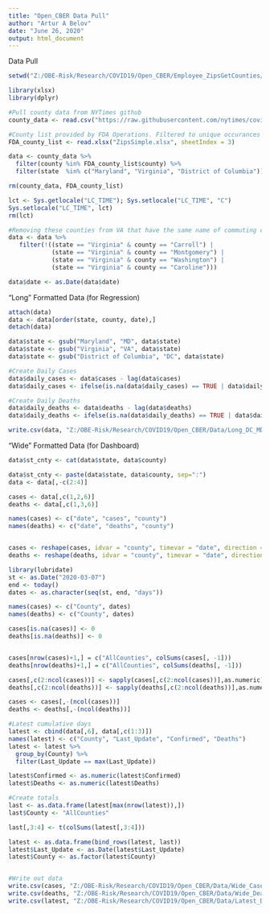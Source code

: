 ---
title: "Open_CBER Data Pull"
author: "Artur A Belov"
date: "June 26, 2020"
output: html_document
---


Data Pull

```{r}

setwd("Z:/OBE-Risk/Research/COVID19/Open_CBER/Employee_ZipsGetCounties/")

library(xlsx)
library(dplyr)

#Pull county data from NYTimes github
county_data <- read.csv("https://raw.githubusercontent.com/nytimes/covid-19-data/master/us-counties.csv", stringsAsFactors = FALSE)

#County list provided by FDA Operations. Filtered to unique occurances of county names reporting to White Oak
FDA_county_list <- read.xlsx("ZipsSimple.xlsx", sheetIndex = 3)

data <- county_data %>%
  filter(county %in% FDA_county_list$county) %>%
  filter(state  %in% c("Maryland", "Virginia", "District of Columbia"))

rm(county_data, FDA_county_list)

lct <- Sys.getlocale("LC_TIME"); Sys.setlocale("LC_TIME", "C")
Sys.setlocale("LC_TIME", lct)
rm(lct)

#Removing these counties from VA that have the same name of commuting counties from MD
data <- data %>%
   filter(!((state == "Virginia" & county == "Carroll") | 
            (state == "Virginia" & county == "Montgomery") |
            (state == "Virginia" & county == "Washington") |
            (state == "Virginia" & county == "Caroline")))

data$date <- as.Date(data$date)

```


"Long" Formatted Data (for Regression)

```{r}

attach(data)
data <- data[order(state, county, date),]
detach(data)

data$state <- gsub("Maryland", "MD", data$state)  
data$state <- gsub("Virginia", "VA", data$state) 
data$state <- gsub("District of Columbia", "DC", data$state) 

#Create Daily Cases
data$daily_cases <- data$cases - lag(data$cases)
data$daily_cases <- ifelse(is.na(data$daily_cases) == TRUE | data$daily_cases <0, 0, data$daily_cases)

#Create Daily Deaths
data$daily_deaths <- data$deaths - lag(data$deaths)
data$daily_deaths <- ifelse(is.na(data$daily_deaths) == TRUE | data$daily_deaths <0, 0, data$daily_deaths)

write.csv(data, "Z:/OBE-Risk/Research/COVID19/Open_CBER/Data/Long_DC_MD_VA.csv", row.names = F)

```


"Wide" Formatted Data (for Dashboard)

```{r}

data$st_cnty <- cat(data$state, data$county)

data$st_cnty <- paste(data$state, data$county, sep=":")
data <- data[,-c(2:4)]

cases <- data[,c(1,2,6)]
deaths <- data[,c(1,3,6)]

names(cases) <- c("date", "cases", "county")
names(deaths) <- c("date", "deaths", "county")


cases <- reshape(cases, idvar = "county", timevar = "date", direction = "wide")
deaths <- reshape(deaths, idvar = "county", timevar = "date", direction = "wide")

library(lubridate)
st <- as.Date("2020-03-07")
end <- today()
dates <- as.character(seq(st, end, "days"))

names(cases) <- c("County", dates)
names(deaths) <- c("County", dates)

cases[is.na(cases)] <- 0
deaths[is.na(deaths)] <- 0


cases[nrow(cases)+1,] = c("AllCounties", colSums(cases[, -1]))
deaths[nrow(deaths)+1,] = c("AllCounties", colSums(deaths[, -1]))

cases[,c(2:ncol(cases))] <- sapply(cases[,c(2:ncol(cases))],as.numeric)
deaths[,c(2:ncol(deaths))] <- sapply(deaths[,c(2:ncol(deaths))],as.numeric)

cases <- cases[,-(ncol(cases))]
deaths <- deaths[,-(ncol(deaths))]

#Latest cumulative days
latest <- cbind(data[,6], data[,c(1:3)])
names(latest) <- c("County", "Last_Update", "Confirmed", "Deaths")
latest <- latest %>%
  group_by(County) %>%
  filter(Last_Update == max(Last_Update))

latest$Confirmed <- as.numeric(latest$Confirmed)
latest$Deaths <- as.numeric(latest$Deaths)

#Create totals
last <- as.data.frame(latest[max(nrow(latest)),])
last$County <- "AllCounties"

last[,3:4] <- t(colSums(latest[,3:4]))

latest <- as.data.frame(bind_rows(latest, last))
latest$Last_Update <- as.Date(latest$Last_Update)
latest$County <- as.factor(latest$County)


#Write out data
write.csv(cases, "Z:/OBE-Risk/Research/COVID19/Open_CBER/Data/Wide_Cases_DC_MD_VA.csv", row.names = F)
write.csv(deaths, "Z:/OBE-Risk/Research/COVID19/Open_CBER/Data/Wide_Deaths_DC_MD_VA.csv", row.names = F)
write.csv(latest, "Z:/OBE-Risk/Research/COVID19/Open_CBER/Data/Latest_DC_MD_VA.csv", row.names = F)


```


